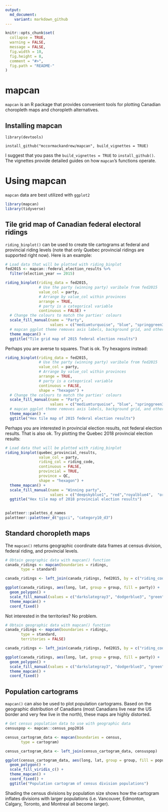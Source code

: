 ```yaml
---
output:
  md_document:
    variant: markdown_github
---
```


<!-- README.md is generated from README.Rmd. Please edit that file -->

```r
knitr::opts_chunk$set(
  collapse = TRUE,
  warning = FALSE,
  message = FALSE,
  fig.width = 10,
  fig.height = 8,
  comment = "#>",
  fig.path = "README-"
)
```

# mapcan

`mapcan` is an R package that provides convenient tools for plotting Canadian choropleth maps and choropleth alternatives. 

## Installing mapcan

`library(devtools)`

`install_github("mccormackandrew/mapcan", build_vignettes = TRUE)`

I suggest that you pass the `build_vignettes = TRUE` to `install_github()`. The vignettes provide detailed guides on how `mapcan`'s functions operate.

# Using mapcan

`mapcan` data are best utilized with `ggplot2`

```r
library(mapcan)
library(tidyverse)
```


## Tile grid map of Canadian federal electoral ridings

`riding_binplot()` can be used to create tile cartograms at federal and provincial riding levels (note that only Quebec provincial ridings are supported right now). Here is an example:

```r
# Load data that will be plotted with riding_binplot 
fed2015 <- mapcan::federal_election_results %>%
  filter(election_year == 2015)

riding_binplot(riding_data = fed2015,
               # Use the party (winning party) varibale from fed2015
               value_col = party, 
               # Arrange by value_col within provinces
               arrange = TRUE,
               # party is a categorical variable
               continuous = FALSE) +
  # Change the colours to match the parties' colours
  scale_fill_manual(name = "Party",
                    values = c("mediumturquoise", "blue", "springgreen3", "red", "orange")) +
  # mapcan ggplot theme removes axis labels, background grid, and other unnecessary elements when plotting maps
  theme_mapcan() +
  ggtitle("Tile grid map of 2015 federal election results")
```

Perhaps you are averse to squares. That is ok. Try hexagons instead:

```r
riding_binplot(riding_data = fed2015,
               # Use the party (winning party) varibale from fed2015
               value_col = party, 
               # Arrange by value_col within provinces
               arrange = TRUE,
               # party is a categorical variable
               continuous = FALSE,
               shape = "hexagon") +
  # Change the colours to match the parties' colours
  scale_fill_manual(name = "Party",
                    values = c("mediumturquoise", "blue", "springgreen3", "red", "orange")) +
  # mapcan ggplot theme removes axis labels, background grid, and other unnecessary elements when plotting maps
  theme_mapcan() +
  ggtitle("Hex tile map of 2015 federal election results")
```

Perhaps you are interested in provincial election results, not federal election results. That is also ok. Try plotting the Quebec 2018 provincial election results:

```r
# Load data that will be plotted with riding_binplot 
riding_binplot(quebec_provincial_results,
               value_col = party,
               riding_col = riding_code, 
               continuous = FALSE, 
               provincial = TRUE,
               province = QC,
               shape = "hexagon") +
  theme_mapcan() +
  scale_fill_manual(name = "Winning party", 
                    values = c("deepskyblue1", "red","royalblue4",  "orange")) +
  ggtitle("Hex tile map of 2018 provincial election results")
  
```

```r
paletteer::palettes_d_names
paletteer::paletteer_d("ggsci", "category10_d3")
```

## Standard choropleth maps

The `mapcan()` returns geographic coordinate data frames at census division, federal riding, and provincial levels. 

```r
# Obtain geographic data with mapcan() function
canada_ridings <- mapcan(boundaries = ridings,
       type = standard)

canada_ridings <- left_join(canada_ridings, fed2015, by = c("riding_code" = "riding_code"))

ggplot(canada_ridings, aes(long, lat, group = group, fill = party)) +
  geom_polygon() +
  scale_fill_manual(values = c("darkslategray3", "dodgerblue3", "green", "firebrick1", "darkorange1")) +
  theme_mapcan() +
  coord_fixed()
```

Not interested in the territories? No problem.

```r
# Obtain geographic data with mapcan() function
canada_ridings <- mapcan(boundaries = ridings,
       type = standard,
       territories = FALSE)

canada_ridings <- left_join(canada_ridings, fed2015, by = c("riding_code" = "riding_code"))

ggplot(canada_ridings, aes(long, lat, group = group, fill = party)) +
  geom_polygon() +
  scale_fill_manual(values = c("darkslategray3", "dodgerblue3", "green", "firebrick1", "darkorange1")) +
  theme_mapcan() +
  coord_fixed()
```


## Population cartograms

`mapcan()` can also be used to plot population cartograms. Based on the geographic distribution of Canadians (most Canadians live near the US border and very few live in the north), these maps are highly distorted. 

```r
# Get census population data to use with geographic data
censuspop <- mapcan::census_pop2016

census_cartogram_data <- mapcan(boundaries = census,
       type = cartogram)

census_cartogram_data <- left_join(census_cartogram_data, censuspop)

ggplot(census_cartogram_data, aes(long, lat, group = group, fill = population_2016)) +
  geom_polygon() +
  scale_fill_viridis_c() +
  theme_mapcan() +
  coord_fixed() +
  ggtitle("Population cartogram of census division populations")
```

Shading the census divisions by population size shows how the cartogram inflates divisions with larger populations (i.e. Vancouver, Edmonton, Calgary, Toronto, and Montreal all become larger). 


